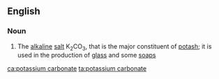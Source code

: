 ==English==

===Noun===
{{wikipedia}}
{{en-noun|head=[[potassium]] [[carbonate]]|-}}

# {{context|inorganic compound|lang=en}} The [[alkaline]] [[salt]] K<sub>2</sub>CO<sub>3</sub>, that is the major constituent of [[potash]]; it is used in the production of [[glass]] and some [[soap]]s

[[ca:potassium carbonate]]
[[ta:potassium carbonate]]